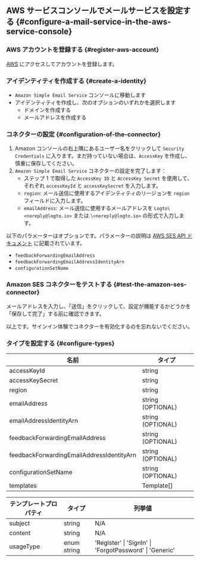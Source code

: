## AWS サービスコンソールでメールサービスを設定する \{#configure-a-mail-service-in-the-aws-service-console}

### AWS アカウントを登録する \{#register-aws-account}

[AWS](https://aws.amazon.com/) にアクセスしてアカウントを登録します。

### アイデンティティを作成する \{#create-a-identity}

- `Amazon Simple Email Service` コンソールに移動します
- アイデンティティを作成し、次のオプションのいずれかを選択します
  - ドメインを作成する
  - メールアドレスを作成する

### コネクターの設定 \{#configuration-of-the-connector}

1. Amazon コンソールの右上隅にあるユーザー名をクリックして `Security Credentials` に入ります。まだ持っていない場合は、`AccessKey` を作成し、慎重に保存してください。
2. `Amazon Simple Email Service` コネクターの設定を完了します：
   - ステップ 1 で取得した `AccessKey ID` と `AccessKey Secret` を使用して、それぞれ `accessKeyId` と `accessKeySecret` を入力します。
   - `region`: メール送信に使用するアイデンティティのリージョンを `region` フィールドに入力します。
   - `emailAddress`: メール送信に使用するメールアドレスを `Logto\<noreply@logto.io>` または `\<noreply@logto.io>` の形式で入力します。

以下のパラメーターはオプションです。パラメーターの説明は [AWS SES API ドキュメント](https://docs.aws.amazon.com/ses/latest/APIReference-V2/API_SendEmail.html) に記載されています。

- `feedbackForwardingEmailAddress`
- `feedbackForwardingEmailAddressIdentityArn`
- `configurationSetName`

### Amazon SES コネクターをテストする \{#test-the-amazon-ses-connector}

メールアドレスを入力し、「送信」をクリックして、設定が機能するかどうかを「保存して完了」する前に確認できます。

以上です。<MainSiteUrl href="/connectors/email-connectors/#enable-email-sign-up-or-sign-in">サインイン体験でコネクターを有効化する</MainSiteUrl>のを忘れないでください。

### タイプを設定する \{#configure-types}

| 名前                                      | タイプ            |
| ----------------------------------------- | ----------------- |
| accessKeyId                               | string            |
| accessKeySecret                           | string            |
| region                                    | string            |
| emailAddress                              | string (OPTIONAL) |
| emailAddressIdentityArn                   | string (OPTIONAL) |
| feedbackForwardingEmailAddress            | string (OPTIONAL) |
| feedbackForwardingEmailAddressIdentityArn | string (OPTIONAL) |
| configurationSetName                      | string (OPTIONAL) |
| templates                                 | Template[]        |

| テンプレートプロパティ | タイプ      | 列挙値                                                  |
| ---------------------- | ----------- | ------------------------------------------------------- |
| subject                | string      | N/A                                                     |
| content                | string      | N/A                                                     |
| usageType              | enum string | 'Register' \| 'SignIn' \| 'ForgotPassword' \| 'Generic' |
